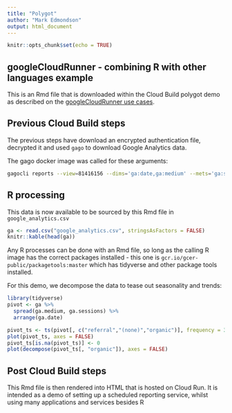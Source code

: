 ```yaml
---
title: "Polygot"
author: "Mark Edmondson"
output: html_document
---
```


```r
knitr::opts_chunk$set(echo = TRUE)
```

## googleCloudRunner - combining R with other languages example

This is an Rmd file that is downloaded within the Cloud Build polygot demo as described on the [googleCloudRunner use cases](https://code.markedmondson.me/googleCloudRunner/articles/usecases.html). 

## Previous Cloud Build steps

The previous steps have download an encrypted authentication file, decrypted it and used `gago` to download Google Analytics data.  

The gago docker image was called for these arguments:

```sh
gagocli reports --view=81416156 --dims='ga:date,ga:medium' --mets='ga:sessions' --start=2014-01-01 --end=2019-11-30 -v --max=-1 -o=google_analytics.csv
```

## R processing

This data is now available to be sourced by this Rmd file in `google_analytics.csv`

```r
ga <- read.csv("google_analytics.csv", stringsAsFactors = FALSE)
knitr::kable(head(ga))
```

Any R processes can be done with an Rmd file, so long as the calling R image has the correct packages installed - this one is `gcr.io/gcer-public/packagetools:master` which has tidyverse and other package tools installed.  

For this demo, we decompose the data to tease out seasonality and trends:

```r
library(tidyverse)
pivot <- ga %>% 
  spread(ga.medium, ga.sessions) %>%
  arrange(ga.date)

pivot_ts <- ts(pivot[, c("referral","(none)","organic")], frequency = 30)
plot(pivot_ts, axes = FALSE)
pivot_ts[is.na(pivot_ts)] <- 0
plot(decompose(pivot_ts[, "organic"]), axes = FALSE)
```

## Post Cloud Build steps

This Rmd file is then rendered into HTML that is hosted on Cloud Run.  It is intended as a demo of setting up a scheduled reporting service, whilst using many applications and services besides R


